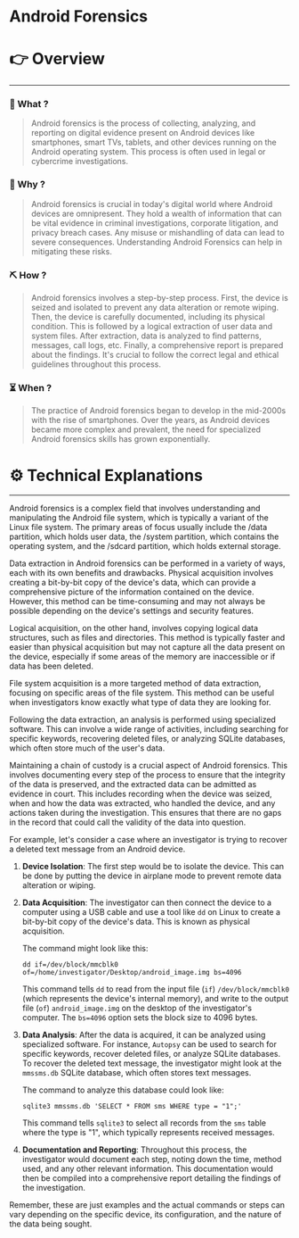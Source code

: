 # Android Forensics


# 👉 Overview

---

### 👀 What ?

> Android forensics is the process of collecting, analyzing, and reporting on digital evidence present on Android devices like smartphones, smart TVs, tablets, and other devices running on the Android operating system. This process is often used in legal or cybercrime investigations.
> 

### 🧐 Why ?

> Android forensics is crucial in today's digital world where Android devices are omnipresent. They hold a wealth of information that can be vital evidence in criminal investigations, corporate litigation, and privacy breach cases. Any misuse or mishandling of data can lead to severe consequences. Understanding Android Forensics can help in mitigating these risks.
> 

### ⛏️ How ?

> Android forensics involves a step-by-step process. First, the device is seized and isolated to prevent any data alteration or remote wiping. Then, the device is carefully documented, including its physical condition. This is followed by a logical extraction of user data and system files. After extraction, data is analyzed to find patterns, messages, call logs, etc. Finally, a comprehensive report is prepared about the findings. It's crucial to follow the correct legal and ethical guidelines throughout this process.
> 

### ⏳ When ?

> The practice of Android forensics began to develop in the mid-2000s with the rise of smartphones. Over the years, as Android devices became more complex and prevalent, the need for specialized Android forensics skills has grown exponentially.
> 

# ⚙️ Technical Explanations

---

Android forensics is a complex field that involves understanding and manipulating the Android file system, which is typically a variant of the Linux file system. The primary areas of focus usually include the /data partition, which holds user data, the /system partition, which contains the operating system, and the /sdcard partition, which holds external storage.

Data extraction in Android forensics can be performed in a variety of ways, each with its own benefits and drawbacks. Physical acquisition involves creating a bit-by-bit copy of the device's data, which can provide a comprehensive picture of the information contained on the device. However, this method can be time-consuming and may not always be possible depending on the device's settings and security features.

Logical acquisition, on the other hand, involves copying logical data structures, such as files and directories. This method is typically faster and easier than physical acquisition but may not capture all the data present on the device, especially if some areas of the memory are inaccessible or if data has been deleted.

File system acquisition is a more targeted method of data extraction, focusing on specific areas of the file system. This method can be useful when investigators know exactly what type of data they are looking for.

Following the data extraction, an analysis is performed using specialized software. This can involve a wide range of activities, including searching for specific keywords, recovering deleted files, or analyzing SQLite databases, which often store much of the user's data.

Maintaining a chain of custody is a crucial aspect of Android forensics. This involves documenting every step of the process to ensure that the integrity of the data is preserved, and the extracted data can be admitted as evidence in court. This includes recording when the device was seized, when and how the data was extracted, who handled the device, and any actions taken during the investigation. This ensures that there are no gaps in the record that could call the validity of the data into question.

For example, let's consider a case where an investigator is trying to recover a deleted text message from an Android device.

1. **Device Isolation**: The first step would be to isolate the device. This can be done by putting the device in airplane mode to prevent remote data alteration or wiping.
2. **Data Acquisition**: The investigator can then connect the device to a computer using a USB cable and use a tool like `dd` on Linux to create a bit-by-bit copy of the device's data. This is known as physical acquisition.
    
    The command might look like this:
    
    ```
    dd if=/dev/block/mmcblk0 of=/home/investigator/Desktop/android_image.img bs=4096
    
    ```
    
    This command tells `dd` to read from the input file (`if`) `/dev/block/mmcblk0` (which represents the device's internal memory), and write to the output file (`of`) `android_image.img` on the desktop of the investigator's computer. The `bs=4096` option sets the block size to 4096 bytes.
    
3. **Data Analysis**: After the data is acquired, it can be analyzed using specialized software. For instance, `Autopsy` can be used to search for specific keywords, recover deleted files, or analyze SQLite databases. To recover the deleted text message, the investigator might look at the `mmssms.db` SQLite database, which often stores text messages.
    
    The command to analyze this database could look like:
    
    ```
    sqlite3 mmssms.db 'SELECT * FROM sms WHERE type = "1";'
    
    ```
    
    This command tells `sqlite3` to select all records from the `sms` table where the type is "1", which typically represents received messages.
    
4. **Documentation and Reporting**: Throughout this process, the investigator would document each step, noting down the time, method used, and any other relevant information. This documentation would then be compiled into a comprehensive report detailing the findings of the investigation.

Remember, these are just examples and the actual commands or steps can vary depending on the specific device, its configuration, and the nature of the data being sought.
